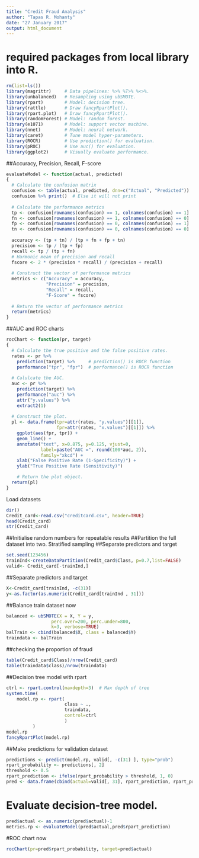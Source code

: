---
title: "Credit Fraud Analysis"
author: "Tapas R. Mohanty"
date: "27 January 2017"
output: html_document
---
# required packages from local library into R.
```{r setup, include=FALSE}
rm(list=ls())
library(magrittr)     # Data pipelines: %>% %T>% %<>%.
library(unbalanced)   # Resampling using ubSMOTE.
library(rpart)        # Model: decision tree.
library(rattle)       # Draw fancyRpartPlot().
library(rpart.plot)   # Draw fancyRpartPlot().
library(randomForest) # Model: random forest.
library(e1071)        # Model: support vector machine.
library(nnet)         # Model: neural network.
library(caret)        # Tune model hyper-parameters.
library(ROCR)         # Use prediction() for evaluation.
library(pROC)         # Use auc() for evaluation. 
library(ggplot2)      # Visually evaluate performance.
```

##Accuracy, Precision, Recall, F-score

```{r}
evaluateModel <- function(actual, predicted) 
{ 
  # Calculate the confusion matrix
  confusion <- table(actual, predicted, dnn=c("Actual", "Predicted"))
  confusion %>% print()  # Else it will not print
  
  # Calculate the performance metrics
  tp <- confusion[rownames(confusion) == 1, colnames(confusion) == 1]
  fn <- confusion[rownames(confusion) == 1, colnames(confusion) == 0]
  fp <- confusion[rownames(confusion) == 0, colnames(confusion) == 1]
  tn <- confusion[rownames(confusion) == 0, colnames(confusion) == 0]
  
  accuracy <- (tp + tn) / (tp + fn + fp + tn)
  precision <- tp / (tp + fp)
  recall <- tp / (tp + fn)
  # Harmonic mean of precision and recall
  fscore <- 2 * (precision * recall) / (precision + recall)  
  
  # Construct the vector of performance metrics
  metrics <- c("Accuracy" = accuracy,
               "Precision" = precision,
               "Recall" = recall,
               "F-Score" = fscore)
  
  # Return the vector of performance metrics
  return(metrics)
}
```

##AUC and ROC charts

```{r}
rocChart <- function(pr, target)
{
  # Calculate the true positive and the false positive rates.
  rates <- pr %>%
    prediction(target) %>%     # prediction() is ROCR function
    performance("tpr", "fpr")  # performance() is ROCR function
  
  # Calulcate the AUC.
  auc <- pr %>%
    prediction(target) %>%
    performance("auc") %>%
    attr("y.values") %>%
    extract2(1)
  
  # Construct the plot.
  pl <- data.frame(tpr=attr(rates, "y.values")[[1]], 
                   fpr=attr(rates, "x.values")[[1]]) %>%
    ggplot(aes(fpr, tpr)) +
    geom_line() +
    annotate("text", x=0.875, y=0.125, vjust=0,
             label=paste("AUC =", round(100*auc, 2)), 
             family="xkcd") +
    xlab("False Positive Rate (1-Specificity)") +
    ylab("True Positive Rate (Sensitivity)")

    # Return the plot object.
  return(pl)
}
```

Load datasets

```{r}
dir()
Credit_card<-read.csv("creditcard.csv", header=TRUE)
head(Credit_card)
str(Credit_card)
```

##Initialise random numbers for repeatable results
##Partition the full dataset into two. Stratified sampling
##Separate predictors and target

```{r}
set.seed(123456)
trainInd<-createDataPartition(Credit_card$Class, p=0.7,list=FALSE)
valid<- Credit_card[-trainInd,]
```

##Separate predictors and target

```{r}
X<-Credit_card[trainInd, -c(31)]    
y<-as.factor(as.numeric(Credit_card[trainInd , 31]))
```

##Balance train dataset now

```{r}
balanced <- ubSMOTE(X = X, Y = y,
                 perc.over=200, perc.under=800,
                 k=3, verbose=TRUE) 
balTrain <- cbind(balanced$X, class = balanced$Y)
traindata <- balTrain
```

##checking the proportion of fraud

```{r}
table(Credit_card$Class)/nrow(Credit_card)
table(traindata$class)/nrow(traindata)
```

##Decision tree model with rpart

```{r}
ctrl <- rpart.control(maxdepth=3)  # Max depth of tree
system.time(
    model.rp <- rpart(
                      class ~ .,
                      traindata,
                      control=ctrl
                      )
          )
model.rp
fancyRpartPlot(model.rp)
```

##Make predictions for validation dataset

```{r}
predictions <- predict(model.rp, valid[, -c(31) ], type="prob")
rpart_probability <- predictions[, 2]
threshold <- 0.5
rpart_prediction <- ifelse(rpart_probability > threshold, 1, 0)
pred <- data.frame(cbind(actual=valid[, 31], rpart_prediction, rpart_probability))
```

# Evaluate decision-tree model.

```{r}
pred$actual <- as.numeric(pred$actual)-1
metrics.rp <- evaluateModel(pred$actual,pred$rpart_prediction)
```

#ROC chart now

```{r}
rocChart(pr=pred$rpart_probability, target=pred$actual)
```

